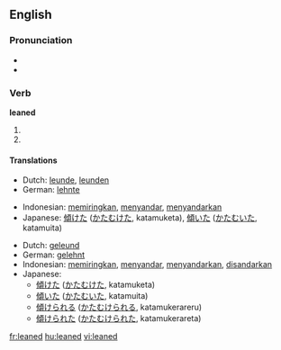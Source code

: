 ==English==

===Pronunciation===
* {{IPA|/'lind/}}
* {{audio|en-us-leaned.ogg|Audio (US)}}

===Verb===
'''leaned'''

# {{past tense of|[[lean]]}}
# {{past participle of|[[lean]]}}

====Translations====
{{trans-top|simple past of lean}}
* Dutch: [[leunde]], [[leunden]]
* German: [[lehnte]]
{{trans-mid}}
* Indonesian: [[miring|memiringkan]], [[sandar|menyandar]], [[sandar|menyandarkan]]
* Japanese: [[傾けた]] ([[かたむけた]], katamuketa), [[傾いた]] ([[かたむいた]], katamuita)
{{trans-bottom}}

{{trans-top|past participle of lean}}
* Dutch: [[geleund]]
* German: [[gelehnt]]
* Indonesian: [[miring|memiringkan]], [[sandar|menyandar]], [[sandar|menyandarkan]], [[sandar|disandarkan]]
* Japanese:
** [[傾けた]] ([[かたむけた]], katamuketa)
** [[傾いた]] ([[かたむいた]], katamuita)
** [[傾けられる]] ([[かたむけられる]], katamukerareru)
** [[傾けられた]] ([[かたむけられた]], katamukerareta)
{{trans-mid}}
{{trans-bottom}}

[[fr:leaned]]
[[hu:leaned]]
[[vi:leaned]]